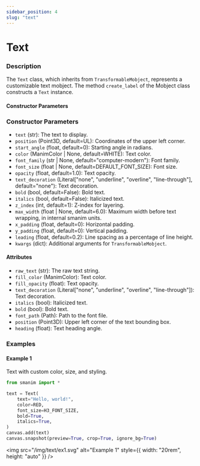 ```yaml
---
sidebar_position: 4
slug: "text"
---
```


# Text

### Description

The `Text` class, which inherits from `TransformableMobject`, represents a customizable text mobject.
The method `create_label` of the Mobject class constructs a `Text` instance.

#### Constructor Parameters

### Constructor Parameters

- `text` (str): The text to display.
- `position` (Point3D, default=UL): Coordinates of the upper left corner.
- `start_angle` (float, default=0): Starting angle in radians.
- `color` (ManimColor | None, default=WHITE): Text color.
- `font_family` (str | None, default="computer-modern"): Font family.
- `font_size` (float | None, default=DEFAULT_FONT_SIZE): Font size.
- `opacity` (float, default=1.0): Text opacity.
- `text_decoration` (Literal["none", "underline", "overline", "line-through"], default="none"): Text decoration.
- `bold` (bool, default=False): Bold text.
- `italics` (bool, default=False): Italicized text.
- `z_index` (int, default=1): Z-index for layering.
- `max_width` (float | None, default=6.0): Maximum width before text wrapping, in internal smanim units.
- `x_padding` (float, default=0): Horizontal padding.
- `y_padding` (float, default=0): Vertical padding.
- `leading` (float, default=0.2): Line spacing as a percentage of line height.
- `kwargs` (dict): Additional arguments for `TransformableMobject`.

#### Attributes

- `raw_text` (str): The raw text string.
- `fill_color` (ManimColor): Text color.
- `fill_opacity` (float): Text opacity.
- `text_decoration` (Literal["none", "underline", "overline", "line-through"]): Text decoration.
- `italics` (bool): Italicized text.
- `bold` (bool): Bold text.
- `font_path` (Path): Path to the font file.
- `position` (Point3D): Upper left corner of the text bounding box.
- `heading` (float): Text heading angle.

### Examples

#### Example 1

Text with custom color, size, and styling.

```python
from smanim import *

text = Text(
    text="Hello, world!",
    color=RED,
    font_size=H3_FONT_SIZE,
    bold=True,
    italics=True,
)
canvas.add(text)
canvas.snapshot(preview=True, crop=True, ignore_bg=True)
```

<img
  src="/img/text/ex1.svg"
  alt="Example 1"
  style={{ width: "20rem", height: "auto" }}
/>
